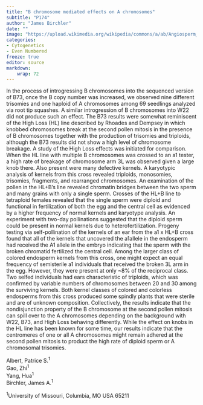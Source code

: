 ```yaml
---
title: "B chromosome mediated effects on A chromosomes"
subtitle: "P174"
author: "James Birchler"
date: ""
image: "https://upload.wikimedia.org/wikipedia/commons/a/ab/Angiosperm_Morphology_The_Closed_and_Collateral_Vascular_Bundle_in_Zea_%2837215761790%29.jpg"
categories: 
- Cytogenetics
- Even Numbered
freeze: true
editor: source
markdown: 
    wrap: 72
---
```


In the process of introgressing B chromosomes into the sequenced version of B73, once the B copy number was increased, we observed nine different trisomies and one haploid of A chromosomes among 69 seedlings analyzed via root tip squashes. A similar introgression of B chromosomes into W22 did not produce such an effect. The B73 results were somewhat reminiscent of the High Loss (HL) line described by Rhoades and Dempsey in which knobbed chromosomes break at the second pollen mitosis in the presence of B chromosomes together with the production of trisomies and triploids, although the B73 results did not show a high level of chromosome breakage. A study of the High Loss effects was initiated for comparison. When the HL line with multiple B chromosomes was crossed to an a1 tester, a high rate of breakage of chromosome arm 3L was observed given a large knob there. Also present were many defective kernels. A karyotypic analysis of kernels from this cross revealed triploids, monosomies, trisomies, fragments, and rearranged chromosomes. An examination of the pollen in the HL+B’s line revealed chromatin bridges between the two sperm and many grains with only a single sperm. Crosses of the HL+B line to tetraploid females revealed that the single sperm were diploid and functional in fertilization of both the egg and the central cell as evidenced by a higher frequency of normal kernels and karyotype analysis. An experiment with two-day pollinations suggested that the diploid sperm could be present in normal kernels due to heterofertilization. Progeny testing via self-pollination of the kernels of an ear from the a1 x HL+B cross found that all of the kernels that uncovered the a1allele in the endosperm had received the A1 allele in the embryo indicating that the sperm with the broken chromatid fertilized the central cell. Among the larger class of colored endosperm kernels from this cross, one might expect an equal frequency of semisterile a1 individuals that received the broken 3L arm in the egg. However, they were present at only ~8% of the reciprocal class. Two selfed individuals had ears characteristic of triploids, which was confirmed by variable numbers of chromosomes between 20 and 30 among the surviving kernels. Both kernel classes of colored and colorless endosperms from this cross produced some spindly plants that were sterile and are of unknown composition. Collectively, the results indicate that the nondisjunction property of the B chromosome at the second pollen mitosis can spill over to the A chromosomes depending on the background with W22, B73, and High Loss behaving differently. While the effect on knobs in the HL line has been known for some time, our results indicate that the centromeres of one or all A chromosomes might remain adhered at the second pollen mitosis to product the high rate of diploid sperm or A chromosomal trisomies.

Albert, Patrice S.<sup>1</sup><br>Gao, Zhi<sup>1</sup><br>Yang, Hua<sup>1</sup><br>Birchler, James A.<sup>1</sup><br>

<sup>1</sup>University of Missouri, Columbia, MO USA 65211<br>